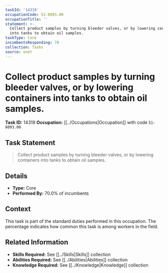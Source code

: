 ```yaml
---
taskId: '14319'
occupationCode: 51-8093.00
occupationTitle: ''
statement: >-
  Collect product samples by turning bleeder valves, or by lowering containers
  into tanks to obtain oil samples.
taskType: Core
incumbentsResponding: 70
collection: Tasks
source: onet
---
```

# Collect product samples by turning bleeder valves, or by lowering containers into tanks to obtain oil samples.

**Task ID:** 14319
**Occupation:** [[../Occupations|Occupation]] with code `51-8093.00`

## Task Statement

> Collect product samples by turning bleeder valves, or by lowering containers into tanks to obtain oil samples.

## Details

- **Type:** Core
- **Performed By:** 70.0% of incumbents

## Context

This task is part of the standard duties performed in this occupation. The percentage indicates how common this task is among workers in the field.

## Related Information

- **Skills Required:** See [[../Skills|Skills]] collection
- **Abilities Required:** See [[../Abilities|Abilities]] collection
- **Knowledge Required:** See [[../Knowledge|Knowledge]] collection
